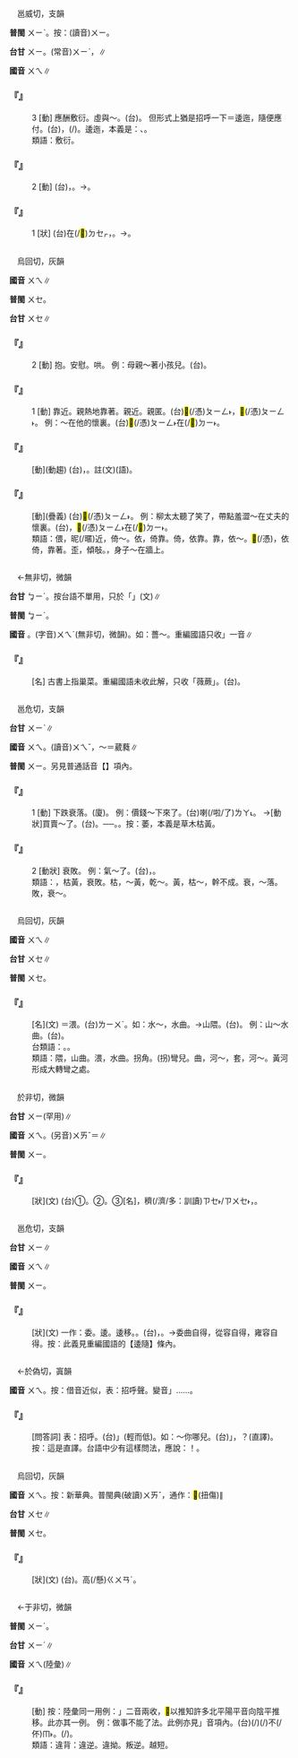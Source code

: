 
=={{ruby|委|ㄨㄟ}}==

　邕威切，支韻

'''普閩''' <rt>ㄨㄧˋ</rt>。按：(讀音)<rt>ㄨㄧ</rt>。

'''台甘''' <rt>ㄨㄧ</rt>。(常音)<rt>ㄨㄧˋ</rt>，{{ruby|委|ㄨㄧˋ}}{{ruby|託|ㄊㆦㆶ}}∥

'''國音''' <rt>ㄨㄟ</rt>∥

    

==='''『{{ruby|委|ㄨㄟ}}{{ruby|蛇|ㄧˊ}}』'''===
:3  [動] 應酬敷衍。虛與～。(台){{ruby|無|ㆠㄜˊ}}{{ruby|實|ㄒㄧㆵ ͘}}{{ruby|心|ㄒㄧㆬ}}{{ruby|對|ㄉㄨㄧ˪}}{{ruby|待|ㄊㄞ˫}}。 但形式上猶是招呼一下＝逶迤，隨便應付。(台){{ruby|無|ㆠㄜˊ}}{{ruby|實|ㄒㄧㆵ ͘}}{{ruby|心|ㄒㄧㆬ}}，{{ruby|假|ㄍㆤˋ}}{{ruby|意|ㄧ˪}}{{ruby|好|ㄏㄜˋ}}{{ruby|禮|ㄌㆤˋ}}{{ruby|應|ㄧㄥ˪}}{{ruby|接|ㄐㄧㄚㆴ}}(/{{ruby|辦|ㄅㄢ˫}}{{ruby|理|ㄌㄧˋ}})。逶迤，本義是：{{ruby|山|ㄙㄨㆩ}}{{ruby|路|ㄌㆦ˫}}、{{ruby|水|ㄗㄨㄧˋ}}{{ruby|路|ㄌㆦ˫}}{{ruby|彎|ㄨㄢ}}{{ruby|彎|ㄨㄢ}}{{ruby|斡|ㄨㄚㆵ}}{{ruby|斡|ㄨㄚㆵ}}{{ruby|一|ㄧㆵ}}{{ruby|直|ㄉㄧㆵ ͘}}{{ruby|續|ㄙㄨㄚ˪}}{{ruby|落|ㄌㄜㆷ ͘}}{{ruby|去|ㄎㄧ˪}}{{ruby|丌|ㆤ}}{{ruby|款|ㄎㄨㄢˋ}}。
:類語：敷衍。
:
    

==='''『{{ruby|委|ㄨㄟ}}{{ruby|蛇|ㄧˊ}}』'''===
:2  [動] (台){{ruby|隨|ㄙㄨㄧˊ}}{{ruby|和|ㄏㄜˊ}}，{{ruby|做|ㄗㄨㆤ˪/ㄗㄜ˪}}{{ruby|人|ㄌㄤˊ}}{{ruby|稱|ㄑㄧㄣ˪}}{{ruby|稱|ㄑㄧㄣ˪}}{{ruby|采|ㄘㄞˋ}}{{ruby|采|ㄘㄞˋ}}。→{{ruby|順|ㄙㄨㄣ˫}}{{ruby|從|ㄐㄧㆲˊ}}。
    

==='''『{{ruby|委|ㄨㄟ}}{{ruby|蛇|ㄧˊ}}』'''===
:1  [狀] (台){{ruby|像|ㄑㄧㆧ˫/ㄑㄧㆫ˫}}{{ruby|蛇|ㄗㄨㄚˊ}}{{ruby|伏|ㄆㄚㆶ}}在(/<mark>&#xf9549;</mark>)<rt>ㄉㆤㆷ</rt>{{ruby|逡|ㄙㄜˊ}}，{{ruby|彎|ㄨㄢ}}{{ruby|彎|ㄨㄢ}}{{ruby|斡|ㄨㄚㆵ}}{{ruby|斡|ㄨㄚㆵ}}。→{{ruby|順|ㄙㄨㄣ˫}}{{ruby|從|ㄐㄧㆲˊ}}{{ruby|丌|ㆤ}}{{ruby|款|ㄎㄨㄢˋ}}。
    

=={{ruby|偎|ㄨㄟ}}==

　烏回切，灰韻

'''國音''' <rt>ㄨㄟ</rt>∥

'''普閩''' <rt>ㄨㆤ</rt>。

'''台甘''' <rt>ㄨㆤ</rt>∥

    

==='''『{{ruby|偎|ㄨㄟ}}』'''===
:2  [動] {{ruby|摟|ㄌㄡˇ}}抱。安慰。哄。 例：母親～著小孩兒。(台){{ruby|老|ㄌㄠ˫}}{{ruby|母|ㆠㄨˋ/ㆠㆦˋ}}{{ruby|<mark>&#xffb5a;</mark>|ㆩˋ}}{{ruby|細|ㄙㄨㆤ˪/ㄙㆤ˪}}{{ruby|漢|ㄏㄢ˪}}{{ruby|嬰|ㆪ}}{{ruby|仔|ㄚ}}。
    

==='''『{{ruby|偎|ㄨㄟ}}』'''===
:1  [動] 靠近。親熱地靠著。親近。親匿。(台)<mark>&#xffade;</mark>(/憑)<rt>ㄆㄧㄥ˫</rt>{{ruby|倚|ㄨㄚˋ}}，{{ruby|倚|ㄨㄚˋ}}<mark>&#xffade;</mark>(/憑)<rt>ㄆㄧㄥ˫</rt>。 例：～在他的懷裏。(台)<mark>&#xffade;</mark>(/憑)<rt>ㄆㄧㄥ˫</rt>{{ruby|倒|ㄉㄜˋ}}在(/<mark>&#xf9853;</mark>)<rt>ㄉㄧ˫</rt>{{ruby|伊|ㄧ}}{{ruby|丌|ㆤ}}{{ruby|胸|ㄏㄧㄥ}}{{ruby|前|ㄐㄧㄥˊ}}。
    

==='''『{{ruby|偎|ㄨㄟ}}{{ruby|傍|ㄆㄤˊ}}』'''===
: [動](動趨) (台){{ruby|倚|ㄨㄚˋ}}{{ruby|近|ㄍㄨㄣ˫/ㄍㄧㄣ˫}}，{{ruby|接|ㄐㄧㄚㆴ}}{{ruby|近|ㄍㄨㄣ˫/ㄍㄧㄣ˫}}。註{{ruby|：|ㄆㄤˊ}}(文){{ruby|。|ㄅㄤˋ}}(語)。
    

==='''『{{ruby|偎|ㄨㄟ}}{{ruby|依|ㄧ}}』'''===
: [動](疊義) (台)<mark>&#xffade;</mark>(/憑)<rt>ㄆㄧㄥ˫</rt>{{ruby|倚|ㄨㄚˋ}}。 例：柳太太聽了笑了，帶點羞澀～在丈夫的懷裏。(台){{ruby|柳|ㄌㄧㄨˋ}}{{ruby|太|ㄊㄞ˪}}{{ruby|太|ㄊㄞ˪}}{{ruby|聽|ㄊㄧㆩ}}{{ruby|了|ㄌㄧㄠˋ}}{{ruby|笑|ㄑㄧㄜ˪}}{{ruby|<mark>&#xffa42;</mark>|ㄍㄚㆷ}}，{{ruby|帶|ㄉㄨㄚ˪}}{{ruby|一|ㄐㄧㆵ ͘}}{{ruby|點|ㄉㄧㆰˋ}}{{ruby|仔|ㄚ}}{{ruby|歹|ㄆㄞˋ/ㄆㆮˋ}}{{ruby|勢|ㄙㆤ˪}}<mark>&#xffade;</mark>(/憑)<rt>ㄆㄧㄥ˫</rt>{{ruby|倚|ㄨㄚˋ}}在(/<mark>&#xf9853;</mark>)<rt>ㄉㄧ˫</rt>{{ruby|翁|ㄤ}}{{ruby|婿|ㄙㆤ˪}}{{ruby|丌|ㆤ}}{{ruby|胸|ㄏㄧㄥ}}{{ruby|前|ㄐㄧㄥˊ}}。
:類語：偎，昵(/暱)近，倚～。依，倚靠。倚，依靠。靠，依～。<mark>&#xffade;</mark>(/憑)，依倚，靠著。歪，傾敧。{{ruby|隑|ㄍㄞˋ}}，身子～在牆上。
:
    

=={{ruby|薇|ㄨㄟ}}==

　←無非切，微韻

'''台甘''' <rt>ㆠㄧˊ</rt>。按台語不單用，只於「{{ruby|薔|ㄑㄧㆧˊ}}{{ruby|薇|ㆠㄧˊ}}」(文)∥

'''普閩''' <rt>ㆠㄧˊ</rt>。

'''國音''' {{ruby|(文)|ㄨㄟ}}{{ruby|←|ㄨㄟˊ}}。(字音)<rt>ㄨㄟˊ</rt>(無非切，微韻)。如：薔～。重編國語只收{{ruby|「|ㄨㄟˊ}}」一音∥

    

==='''『{{ruby|薇|ㄨㄟ}}』'''===
: [名] 古書上指巢菜。重編國語未收此解，只收「薇蕨」。(台){{ruby|薇|ㆠㄧˊ}}。
    

=={{ruby|萎|ㄨㄟ}}==

　邕危切，支韻

'''台甘''' <rt>ㄨㄧˋ</rt>∥

'''國音''' <rt>ㄨㄟ</rt>。(讀音)<rt>ㄨㄟˇ</rt>，～{{ruby|蕤|ㄖㄨㄟˊ}}＝葳蕤∥

'''普閩''' <rt>ㄨㄧ</rt>。另見普通話音【{{ruby|萎|ㄨㄟˇ}}】項內。

    

==='''『{{ruby|萎|ㄨㄟ}}』'''===
:1  [動] 下跌衰落。(廈){{ruby|垂|ㄙㆤˊ}}。 例：價錢～下來了。(台){{ruby|價|ㄍㆤ˪}}{{ruby|錢|ㄐㆪˊ}}{{ruby|跋|ㄅㄨㄚㆷ ͘}}{{ruby|落|ㄌㄜㆷ ͘}}{{ruby|來|·ㄌㄞˊ}}喇(/啦/了)<rt>ㄌㄚ˪</rt>。 →[動狀]買賣～了。(台){{ruby|生|ㄒㄧㄥ}}{{ruby|理|ㄌㄧˋ}}{{ruby|較|ㄎㄚㆷ}}{{ruby|<mark>&#xffb4e;</mark>|ㆠㄞˋ}}{{ruby|去|ㄎㄧ˪}}。──{{ruby|衰|ㄙㄨㆤ}}{{ruby|落|ㄌㄜㆷ ͘}}。{{ruby|衰|ㄙㄨㆤ}}{{ruby|敗|ㄅㄞ˫}}。按：萎，本義是草木枯黃。
:
    

==='''『{{ruby|萎|ㄨㄟ}}』'''===
:2  [動狀] 衰敗。 例：氣～了。(台){{ruby|元|ㆣㄨㄢˊ}}{{ruby|氣|ㄎㄧ˪}}{{ruby|衰|ㄙㄨㆤ}}{{ruby|落|ㄌㄜㆷ ͘}}，{{ruby|失|ㄒㄧㆵ}}{{ruby|元|ㆣㄨㄢˊ}}{{ruby|氣|ㄎㄧ˪}}。
:類語：{{ruby|萎|ㄨㄟ}}，枯黃，衰敗。枯，～黃，乾～。黃，枯～，幹不成。衰，～落。敗，衰～。
:
    

=={{ruby|隈|ㄨㄟ}}==

　烏回切，灰韻

'''國音''' <rt>ㄨㄟ</rt>∥

'''台甘''' <rt>ㄨㆤ</rt>∥

'''普閩''' <rt>ㄨㆤ</rt>。

    

==='''『{{ruby|隈|ㄨㄟ}}』'''===
: [名](文) ＝渨。(台){{ruby|水|ㄗㄨㄧˋ}}{{ruby|流|ㄌㄠˊ}}{{ruby|←|ㄙㄨㄧˋ}}<rt>ㄌㄧㄨˊ</rt>{{ruby|彎|ㄨㄢ}}{{ruby|曲|ㄎㄧㄠ}}{{ruby|丌|ㆤ}}{{ruby|所|ㄙㆦˋ}}{{ruby|在|ㄗㄞ˫}}。如：水～，水曲。→山隈。(台){{ruby|山|ㄙㄨㆩ}}{{ruby|邊|ㄅㆪ}}{{ruby|彎|ㄨㄢ}}{{ruby|曲|ㄎㄧㄠ}}{{ruby|丌|ㆤ}}{{ruby|所|ㄙㆦˋ}}{{ruby|在|ㄗㄞ˫}}。 例：山～水曲。(台){{ruby|山|ㄙㄨㆩ}}{{ruby|水|ㄗㄨㄧˋ}}{{ruby|彎|ㄨㄢ}}{{ruby|曲|ㄎㄧㄠ}}{{ruby|丌|ㆤ}}{{ruby|所|ㄙㆦˋ}}{{ruby|在|ㄗㄞ˫}}。
:台類語：{{ruby|斡|ㄨㄚㆵ}}{{ruby|彎|ㄨㄢ}}。{{ruby|彎|ㄨㄢ}}{{ruby|彎|ㄨㄢ}}{{ruby|斡|ㄨㄚㆵ}}{{ruby|斡|ㄨㄚㆵ}}{{ruby|丌|ㆤ}}{{ruby|所|ㄙㆦˋ}}{{ruby|在|ㄗㄞ˫}}。
:
:類語：隈，山曲。渨，水曲。拐角。(拐)彎兒。曲，河～，套，河～。黃河形成大轉彎之處。
:
    

=={{ruby|葳|ㄨㄟ}}==

　於非切，微韻

'''台甘''' <rt>ㄨㄧ</rt>(罕用)∥

'''國音''' <rt>ㄨㄟ</rt>。(另音)<rt>ㄨㄞˇ</rt>＝{{ruby|歪|ㄨㄞˇ}}∥

'''普閩''' <rt>ㄨㄧ</rt>。

    

==='''『{{ruby|葳|ㄨㄟ}}{{ruby|蕤|ㄖㄨㄟˊ}}』'''===
: [狀](文) (台)①{{ruby|草|ㄘㄠˋ/ㄘㄜˋ}}{{ruby|木|ㆠㆦㆶ ͘}}{{ruby|丌|ㆤ}}{{ruby|葉|ㄏㄧㄜㆷ ͘}}{{ruby|仔|ㄚ}}{{ruby|<mark>&#xffbd1;</mark>|ㄉㆰ˪}}{{ruby|垂|ㄙㄨㆤˊ}}{{ruby|丌|ㆤ}}{{ruby|款|ㄎㄨㄢˋ}}。②{{ruby|紛|ㄏㄨㄣ}}{{ruby|亂|ㄌㄨㄢ˫}}{{ruby|茂|ㄇㆦ˫}}{{ruby|盛|ㄒㄧㄥ˫}}{{ruby|丌|ㆤ}}{{ruby|款|ㄎㄨㄢˋ}}。③[名]{{ruby|草|ㄘㄠˋ}}{{ruby|名|ㄇㄧㄚˊ}}，{{ruby|根|ㄍㄨㄣ/ㄍㄧㄣ}}{{ruby|骨|ㄍㄨㆵ}}穧(/濟/多：訓讀)<rt>ㄗㆤ˫/ㄗㄨㆤ˫</rt>{{ruby|肉|ㆠㄚㆷ}}，{{ruby|通|ㄊㄤ}}{{ruby|作|ㄗㄜ˪}}{{ruby|澱|ㄉㄧㄢ˫}}{{ruby|粉|ㄏㄨㄣˋ}}。
    

=={{ruby|逶|ㄨㄟ}}==

　邕危切，支韻

'''台甘''' <rt>ㄨㄧ</rt>∥

'''國音''' <rt>ㄨㄟ</rt>∥

'''普閩''' <rt>ㄨㄧ</rt>。

    

==='''『{{ruby|逶|ㄨㄟ}}{{ruby|迤|ㄧˊ}}』'''===
: [狀](文) 一作：委{{ruby|蛇|ㄧˊ}}。逶{{ruby|迆|ㄧˇ/ㄧˊ}}。逶移。。(台){{ruby|道|ㄉㄜ˫}}{{ruby|路|ㄌㆦ˫}}，{{ruby|水|ㄗㄨㄧˋ}}{{ruby|路|ㄌㆦ˫}}{{ruby|彎|ㄨㄢ}}{{ruby|彎|ㄨㄢ}}{{ruby|斡|ㄨㄚㆵ}}{{ruby|斡|ㄨㄚㆵ}}{{ruby|續|ㄙㄨㄚ˪}}{{ruby|<mark>&#xffa42;</mark>|ㄍㄚㆷ}}{{ruby|真|ㄐㄧㄣ}}{{ruby|長|ㄉㆭˊ}}{{ruby|丌|ㆤ}}{{ruby|款|ㄎㄨㄢˋ}}。→委曲自得，從容自得，雍容自得。按：此義見重編國語的【逶隨】條內。
:
    

=={{ruby|喂|ㄨㄟ}}==

　←於偽切，寘韻{{ruby|＝|ㄨㄟˋ}}

'''國音''' <rt>ㄨㄟ</rt>。按：借音近似，表：招呼聲。變音{{ruby|「|ㄨㄟ}}{{ruby|、|ㄨㄟˊ}}{{ruby|、|ㄨㄟˇ}}{{ruby|、|ㄨㄞˋ}}」……。

    

==='''『{{ruby|喂|ㄨㄟ}}』'''===
: [問答詞] 表：招呼。(台){{ruby|「|ㆤ˪}}{{ruby|·|ㆥ}}」(輕而低)。如：～你哪兒。(台){{ruby|「|ㆤ˪}}{{ruby|·|ㆤ}}」，{{ruby|汝|ㄌㄧˋ}}{{ruby|<mark>&#xf8fbd;</mark>|ㄏㄧㄚ}}{{ruby|底|ㄉㄜˋ}}{{ruby|位|ㄨㄧ˫}}？(直譯)。按：這是直譯。台語中少有這樣問法，應說：{{ruby|借|ㄐㄧㄚㆷ}}{{ruby|問|ㄇㆭ˫}}{{ruby|一|ㄐㄧㆵ ͘}}{{ruby|下|·ㆤ˫}}！。
    

=={{ruby|崴|ㄨㄟ}}==

　烏回切，灰韻

'''國音''' <rt>ㄨㄟ</rt>。按：新華典。普閩典(破讀)<rt>ㄨㄞˇ</rt>，通作：<mark>&#xffc5a;</mark>(扭傷)∥

'''台甘''' <rt>ㄨㆤ</rt>∥

'''普閩''' <rt>ㄨㆤ</rt>。

    

==='''『{{ruby|崴|ㄨㄟ}}{{ruby|嵬|ㄨㄟˊ}}』'''===
: [狀](文) (台){{ruby|崴|ㄨㆤ}}{{ruby|嵬|ㆣㄨㄧˊ}}。{{ruby|形|ㄏㄧㄥˊ}}{{ruby|容|ㄧㆲˊ}}{{ruby|山|ㄙㄨㆩ}}高(/懸)<rt>ㄍㄨㄢˊ</rt>{{ruby|丌|ㆤ}}{{ruby|款|ㄎㄨㄢˋ}}。
    

=={{ruby|違|ㄨㄟ}}==

　←于非切，微韻

'''普閩''' <rt>ㄨㄧˊ</rt>。

'''台甘''' <rt>ㄨㄧˊ</rt>∥

'''國音''' <rt>ㄨㄟ</rt>(陸彙)∥

    

==='''『{{ruby|違|ㄨㄟ}}』'''===
: [動] 按：陸彙同一用例：{{ruby|「|ㄨㄟ}}{{ruby|、|ㄨㄟˊ}}」二音兩收，<mark>&#xf96b5;</mark>以推知許多北平陽平音向陰平推移。此亦其一例。 例：做事不能{{ruby|～|ㄨㄟ}}了法。此例亦見{{ruby|「|ㄨㄟˊ}}」音項內。(台){{ruby|做|ㄗㄨㆤ˪/ㄗㄜ˪}}{{ruby|載|ㄉㄞ˫}}(/{{ruby|戴|ㄉㄞ˪}}){{ruby|事|ㄐㄧ˪}}(/{{ruby|事|ㄉㄞ˫}}{{ruby|情|ㄐㄧ˪}})不(/伓)<rt>ㆬ˫</rt>{{ruby|通|ㄊㄤ}}{{ruby|違|ㄨㄧˊ}}{{ruby|法|ㄏㄨㄚㆵ}}。{{ruby|<mark>&#xffa45;</mark>|ㆠㆤ˫/ㆠㄨㆤ˫}}{{ruby|使|ㄙㄞˋ}}(/{{ruby|用|ㄧㆲ˫/ㄧㄥ˫}}){{ruby|得|ㄉㄧㆵ}}{{ruby|犯|ㄏㄨㄢ˫}}{{ruby|法|ㄏㄨㄚㆵ}}。
:類語：違背：違逆。違拗。叛逆。越短。
:
    
